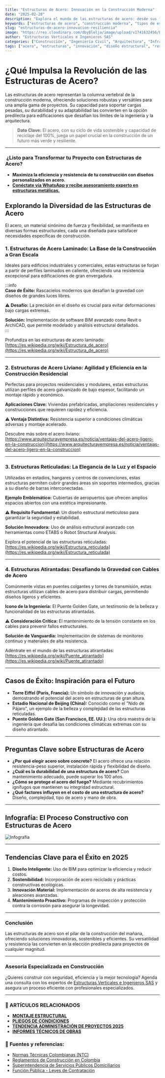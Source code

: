 ```yaml
---
title: "Estructuras de Acero: Innovación en la Construcción Moderna"
date: "2025-02-28"
description: "Explora el mundo de las estructuras de acero: desde sus fundamentos y tipos hasta casos de éxito globales, desafíos y soluciones innovadoras para proyectos de construcción del futuro."
keywords: ["estructuras de acero", "construcción moderna", "tipos de estructuras", "casos de éxito", "ingeniería civil", "acero laminado", "estructuras reticuladas", "estructuras atirantadas", "edificaciones industriales", "eficiencia estructural", "resistencia del acero", "diseño de infraestructuras", "arquitectura sostenible", "BIM", "construcción ecológica", "acero de alta resistencia"]
slug: "estructuras-de-acero-innovacion-resiliencia"
image: "https://res.cloudinary.com/dby8lelja/image/upload/v1741632456/Estructuras%20Verticales%20e%20Ingenieros%20SAS/Imagenes%20Blog/estructuras_de_acero_myk83w.webp"
author: "Estructuras Verticales e Ingenieros SAS"
categories: ["Construcción", "Ingeniería Civil", "Arquitectura", "Infraestructura", "Materiales de Construcción"]
tags: ["acero", "estructuras", "innovación", "diseño estructural", "resistencia", "modelado 3D", "seguridad", "eficiencia", "sostenibilidad"]
---
```


# ¿Qué Impulsa la Revolución de las Estructuras de Acero?

Las estructuras de acero representan la columna vertebral de la construcción moderna, ofreciendo soluciones robustas y versátiles para una amplia gama de proyectos. Su capacidad para soportar cargas pesadas, su durabilidad y su adaptabilidad las convierten en la opción predilecta para edificaciones que desafían los límites de la ingeniería y la arquitectura.

>  **Dato Clave:** El acero, con su ciclo de vida sostenible y capacidad de reciclaje del 100%, juega un papel crucial en la construcción de un futuro más verde y resiliente.

---

### ️ **¿Listo para Transformar tu Proyecto con Estructuras de Acero?**

* **Maximiza la eficiencia y resistencia de tu construcción con diseños personalizados en acero.**
* [**Conéctate vía WhatsApp y recibe asesoramiento experto en estructuras metálicas.**](https://wa.me/573132581599?text=Hola%2C%20quiero%20una%20asesor%C3%ADa%20sobre%20estructuras%20de%20acero)

## Explorando la Diversidad de las Estructuras de Acero

El acero, un material sinónimo de fuerza y flexibilidad, se manifiesta en diversas formas estructurales, cada una diseñada para satisfacer necesidades específicas de construcción.

### 1. Estructuras de Acero Laminado: La Base de la Construcción a Gran Escala

Ideales para edificios industriales y comerciales, estas estructuras se forjan a partir de perfiles laminados en caliente, ofreciendo una resistencia excepcional para edificaciones de gran envergadura.

:::info  
**Caso de Éxito:** Rascacielos modernos que desafían la gravedad con diseños de grandes luces libres.  

⚠ **Desafío:** La precisión en el diseño es crucial para evitar deformaciones bajo cargas extremas.  

**Solución:** Implementación de software BIM avanzado como Revit o ArchiCAD, que permite modelado y análisis estructural detallados.  
:::

Profundiza en las estructuras de acero laminado:  
[https://es.wikipedia.org/wiki/Estructura_de_acero](https://es.wikipedia.org/wiki/Estructura_de_acero)

---

### 2. Estructuras de Acero Liviano: Agilidad y Eficiencia en la Construcción Residencial

Perfectas para proyectos residenciales y modulares, estas estructuras utilizan perfiles de acero galvanizado de bajo espesor, facilitando un montaje rápido y económico.

**Aplicaciones Clave:** Viviendas prefabricadas, ampliaciones residenciales y construcciones que requieren rapidez y eficiencia.  

⚠ **Ventaja Distintiva:** Resistencia superior a condiciones climáticas adversas y montaje acelerado.  

Descubre más sobre el acero liviano:  
[https://www.arquitecturayempresa.es/noticia/ventajas-del-acero-ligero-en-la-construccion](https://www.arquitecturayempresa.es/noticia/ventajas-del-acero-ligero-en-la-construccion)

---

### 3. Estructuras Reticuladas: La Elegancia de la Luz y el Espacio

Utilizadas en estadios, hangares y centros de convenciones, estas estructuras permiten cubrir grandes áreas sin soportes intermedios, gracias a su diseño de barras interconectadas.

**Ejemplo Emblemático:** Cubiertas de aeropuertos que ofrecen amplios espacios abiertos con una estética impresionante.  

⚠ **Requisito Fundamental:** Un diseño estructural meticuloso para garantizar la seguridad y estabilidad.  

**Solución Innovadora:** Uso de análisis estructural avanzado con herramientas como ETABS o Robot Structural Analysis.  

Explora el potencial de las estructuras reticuladas:  
[https://es.wikipedia.org/wiki/Estructura_reticulada](https://es.wikipedia.org/wiki/Estructura_reticulada)

---

### 4. Estructuras Atirantadas: Desafiando la Gravedad con Cables de Acero

Comúnmente vistas en puentes colgantes y torres de transmisión, estas estructuras utilizan cables de acero para distribuir cargas, permitiendo diseños ligeros y eficientes.

**Icono de la Ingeniería:** El Puente Golden Gate, un testimonio de la belleza y funcionalidad de las estructuras atirantadas.  

⚠ **Consideración Crítica:** El mantenimiento de la tensión constante en los cables para prevenir fallos estructurales.  

**Solución de Vanguardia:** Implementación de sistemas de monitoreo continuo y materiales de alta resistencia.  

Adéntrate en el mundo de las estructuras atirantadas:  
[https://es.wikipedia.org/wiki/Puente_atirantado](https://es.wikipedia.org/wiki/Puente_atirantado)

---

## Casos de Éxito: Inspiración para el Futuro

* **Torre Eiffel (París, Francia):** Un símbolo de innovación y audacia, demostrando el potencial del acero en estructuras de gran altura.
* **Estadio Nacional de Beijing (China):** Conocido como el "Nido de Pájaro", un ejemplo de la belleza y complejidad de las estructuras reticuladas.
* **Puente Golden Gate (San Francisco, EE. UU.):** Una obra maestra de la ingeniería que desafía las condiciones climáticas extremas con su diseño atirantado.

---

## Preguntas Clave sobre Estructuras de Acero

* **¿Por qué elegir acero sobre concreto?** El acero ofrece una relación resistencia-peso superior, instalación rápida y flexibilidad de diseño.
* **¿Cuál es la durabilidad de una estructura de acero?** Con mantenimiento adecuado, puede superar los 100 años.
* **¿Cómo se protege el acero del fuego?** Mediante recubrimientos ignífugos que mantienen su integridad estructural.
* **¿Qué factores influyen en el costo de una estructura de acero?** Diseño, complejidad, tipo de acero y mano de obra.

---

## Infografía: El Proceso Constructivo con Estructuras de Acero

![Infografía](https://res.cloudinary.com/dby8lelja/image/upload/v1741632954/Estructuras%20Verticales%20e%20Ingenieros%20SAS/Imagenes%20Blog/estructuras_de_acero_infografia_vib6nx.webp)

---

## Tendencias Clave para el Éxito en 2025

1.  **Diseño Inteligente:** Uso de BIM para optimizar la eficiencia y reducir costos.
2.  **Sostenibilidad:** Incorporación de acero reciclado y prácticas constructivas ecológicas.
3.  **Innovación Material:** Implementación de aceros de alta resistencia y aleaciones avanzadas.
4.  **Mantenimiento Proactivo:** Programas de inspección y protección contra la corrosión para asegurar la longevidad.

---

### Conclusión

Las estructuras de acero son el pilar de la construcción del mañana, ofreciendo soluciones innovadoras, sostenibles y eficientes. Su versatilidad y resistencia las convierten en la elección predilecta para proyectos de cualquier magnitud.

---

### Asesoría Especializada en Construcción

 ¿Quieres construir con seguridad, eficiencia y la mejor tecnología? Agenda una consulta con los expertos de [Estructuras Verticales e Ingenieros SAS](https://www.estructurasverticales.com/) y asegura un proceso eficiente con profesionales especializados.

---


### 📌 ARTÍCULOS RELACIONADOS  

- **[MONTAJE ESTRUCTURAL](https://www.estructurasverticales.com/blog/montaje-estructural-construccion)**  
- **[PLIEGOS DE CONDICIONES](https://www.estructurasverticales.com/blog/elaboracion-pliegos-condiciones)**  
- **[TENDENCIA ADMINISTRACIÓN DE PROYECTOS 2025](https://www.estructurasverticales.com/blog/administracion-proyectos-construccion)**  
- **[INFORMES TÉCNICOS DE OBRAS](https://www.estructurasverticales.com/blog/informes-tecnicos-obras)**  



### 🔗 **Fuentes y referencias:**  

- [Normas Técnicas Colombianas (NTC)](https://www.icontec.org/)  
- [Reglamentos de Construcción en Colombia](https://www.minvivienda.gov.co/)  
- [Superintendencia de Servicios Públicos Domiciliarios](https://www.superservicios.gov.co/)  
- [Función Pública - Leyes de Contratación](https://www.funcionpublica.gov.co/)  

